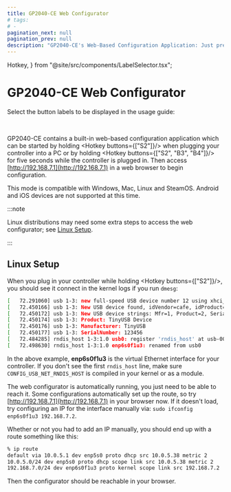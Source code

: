 ```yaml
---
title: GP2040-CE Web Configurator
# tags:
# -
pagination_next: null
pagination_prev: null
description: "GP2040-CE's Web-Based Configuration Application: Just press S2 on boot and go to http://192.168.7.1"
---
```


  Hotkey,
} from "@site/src/components/LabelSelector.tsx";

# GP2040-CE Web Configurator

Select the button labels to be displayed in the usage guide:

<InputLabelSelector />
<br />

GP2040-CE contains a built-in web-based configuration application which can be started by holding <Hotkey buttons={["S2"]}/> when plugging your controller into a PC or by holding <Hotkey buttons={["S2", "B3", "B4"]}/> for five seconds while the controller is plugged in. Then access [http://192.168.7.1](http://192.168.7.1) in a web browser to begin configuration.

This mode is compatible with Windows, Mac, Linux and SteamOS. Android and iOS devices are not supported at this time.

:::note

Linux distributions may need some extra steps to access the web configurator; see [Linux Setup](#linux-setup).

:::

## Linux Setup

When you plug in your controller while holding <Hotkey buttons={["S2"]}/>, you should see it connect in the kernel logs if you run `dmesg`:

```sh
[   72.291060] usb 1-3: new full-speed USB device number 12 using xhci_hcd
[   72.450166] usb 1-3: New USB device found, idVendor=cafe, idProduct=4028, bcdDevice= 1.01
[   72.450172] usb 1-3: New USB device strings: Mfr=1, Product=2, SerialNumber=3
[   72.450174] usb 1-3: Product: TinyUSB Device
[   72.450176] usb 1-3: Manufacturer: TinyUSB
[   72.450177] usb 1-3: SerialNumber: 123456
[   72.484285] rndis_host 1-3:1.0 usb0: register 'rndis_host' at usb-0000:06:00.1-3, RNDIS device, 02:02:84:6a:96:00
[   72.498630] rndis_host 1-3:1.0 enp6s0f1u3: renamed from usb0
```

In the above example, **enp6s0f1u3** is the virtual Ethernet interface for your controller. If you don't see the first `rndis_host` line, make sure `CONFIG_USB_NET_RNDIS_HOST` is compiled in your kernel or as a module.

The web configurator is automatically running, you just need to be able to reach it. Some configurations automatically set up the route, so try [http://192.168.7.1](http://192.168.7.1) in your browser now. If it doesn't load, try configuring an IP for the interface manually via: `sudo ifconfig enp6s0f1u3 192.168.7.2`.

Whether or not you had to add an IP manually, you should end up with a route something like this:

```sh
% ip route
default via 10.0.5.1 dev enp5s0 proto dhcp src 10.0.5.38 metric 2
10.0.5.0/24 dev enp5s0 proto dhcp scope link src 10.0.5.38 metric 2
192.168.7.0/24 dev enp6s0f1u3 proto kernel scope link src 192.168.7.2     <---
```

Then the configurator should be reachable in your browser.
